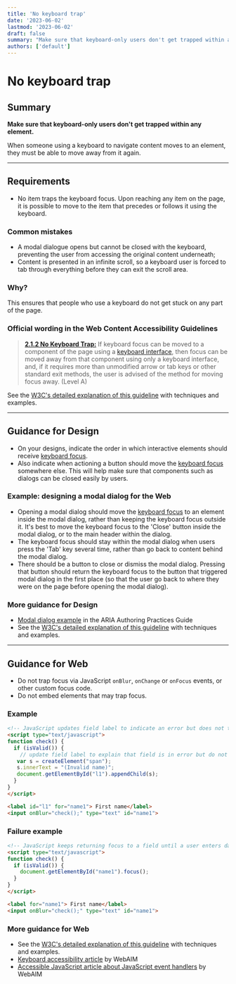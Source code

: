 ```yaml
---
title: 'No keyboard trap'
date: '2023-06-02'
lastmod: '2023-06-02'
draft: false
summary: "Make sure that keyboard-only users don't get trapped within any element."
authors: ['default']
---
```


# No keyboard trap

## Summary

**Make sure that keyboard-only users don't get trapped within any element.**

When someone using a keyboard to navigate content moves to an element, they must be able to move away from it again.

---

## Requirements

* No item traps the keyboard focus. Upon reaching any item on the page, it is possible to move to the item that precedes or follows it using the keyboard.

### Common mistakes

* A modal dialogue opens but cannot be closed with the keyboard, preventing the user from accessing the original content underneath;
* Content is presented in an infinite scroll, so a keyboard user is forced to tab through everything before they can exit the scroll area.

### Why?

This ensures that people who use a keyboard do not get stuck on any part of the page.

### Official wording in the Web Content Accessibility Guidelines

> [**2.1.2 No Keyboard Trap:**](https://www.w3.org/TR/UNDERSTANDING-WCAG20/keyboard-operation-trapping.html) If keyboard focus can be moved to a component of the page using a [keyboard interface](https://www.w3.org/TR/UNDERSTANDING-WCAG20/keyboard-operation-trapping.html#keybrd-interfacedef), then focus can be moved away from that component using only a keyboard interface, and, if it requires more than unmodified arrow or tab keys or other standard exit methods, the user is advised of the method for moving focus away. (Level A)

See the [W3C's detailed explanation of this guideline](https://www.w3.org/TR/UNDERSTANDING-WCAG20/keyboard-operation-trapping.html) with techniques and examples.

---

## Guidance for Design

* On your designs, indicate the order in which interactive elements should receive [keyboard focus](/playbook/definitions#keyboard-focus).
* Also indicate when actioning a button should move the [keyboard focus](/playbook/definitions#keyboard-focus) somewhere else.
This will help make sure that components such as dialogs can be closed easily by users.

### Example: designing a modal dialog for the Web

* Opening a modal dialog should move the [keyboard focus](/playbook/definitions#keyboard-focus) to an element inside the modal dialog, rather than keeping the keyboard focus outside it. It's best to move the keyboard focus to the 'Close' button inside the modal dialog, or to the main header within the dialog.
* The keyboard focus should stay within the modal dialog when users press the 'Tab' key several time, rather than go back to content behind the modal dialog.
* There should be a button to close or dismiss the modal dialog. Pressing that button should return the keyboard focus to the button that triggered modal dialog in the first place (so that the user go back to where they were on the page before opening the modal dialog).

### More guidance for Design

* [Modal dialog example](https://www.w3.org/TR/wai-aria-practices-1.1/examples/dialog-modal/dialog.html) in the ARIA Authoring Practices Guide
* See the [W3C's detailed explanation of this guideline](https://www.w3.org/TR/UNDERSTANDING-WCAG20/keyboard-operation-trapping.html) with techniques and examples.

---

## Guidance for Web

* Do not trap focus via JavaScript `onBlur`, `onChange` or `onFocus` events, or other custom focus code.
* Do not embed elements that may trap focus.

### Example

```html
<!-- JavaScript updates field label to indicate an error but does not trap focus -->
<script type="text/javascript">
function check() {
  if (isValid()) {
    // update field label to explain that field is in error but do not trap focus
   var s = createElement("span");
   s.innerText = "(Invalid name)";
   document.getElementById("l1").appendChild(s);
  }
}
</script>

<label id="l1" for="name1"> First name</label>
<input onBlur="check();" type="text" id="name1">
```

### Failure example

```html
<!-- JavaScript keeps returning focus to a field until a user enters data correctly -->
<script type="text/javascript">
function check() {
  if (isValid()) {
    document.getElementById("name1").focus();
  }
}
</script>

<label for="name1"> First name</label>
<input onBlur="check();" type="text" id="name1">
```

### More guidance for Web

* See the [W3C's detailed explanation of this guideline](https://www.w3.org/TR/UNDERSTANDING-WCAG20/keyboard-operation-trapping.html) with techniques and examples.
* [Keyboard accessibility article](http://webaim.org/techniques/keyboard/) by WebAIM
* [Accessible JavaScript article about JavaScript event handlers](https://webaim.org/techniques/javascript/eventhandlers) by WebAIM
